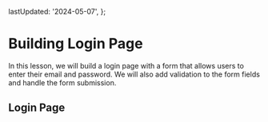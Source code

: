 
  lastUpdated: '2024-05-07',
};

# Building Login Page

In this lesson, we will build a login page with a form that allows users to enter their email and password. We will also add validation to the form fields and handle the form submission.

## Login Page 

